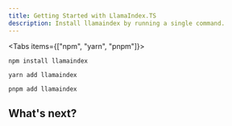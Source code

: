 ```yaml
---
title: Getting Started with LlamaIndex.TS
description: Install llamaindex by running a single command.
---
```



<Tabs items={["npm", "yarn", "pnpm"]}>
```shell tab="npm"
npm install llamaindex
```

```shell tab="yarn"
yarn add llamaindex
```

```shell tab="pnpm"
pnpm add llamaindex
```

</Tabs>

## What's next?

<Cards>
  <Card
    title="I'm new to RAG"
    description="Learn more about RAG (Retrieval-augmented generation) using LlamaIndex.TS."
    href="/docs/llamaindex/setup/what-is-rag"
  />
  <Card
    title="I want to try LlamaIndex.TS"
    description="Learn how to use LlamaIndex.TS with different JS runtime and frameworks."
    href="/docs/llamaindex/setup"
  />
  <Card
    title="I want to improve performance when using LlamaIndex.TS"
    description="Learn how to improve performance, reduce bundle size, improve accuracy."
    href="/docs/llamaindex/performance"
  />
  <Card
    title="Show me code examples"
    description="Explore code examples using LlamaIndex.TS."
    href="https://stackblitz.com/github/run-llama/LlamaIndexTS/tree/main/examples?file=README.md"
  />
</Cards>
